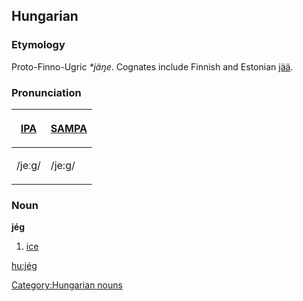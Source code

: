 ==Hungarian==
===Etymology===
Proto-Finno-Ugric ''*jäŋe''. Cognates include Finnish and Estonian [[jää]].

===Pronunciation===
{| border=1 cellpadding=5
! [[w:IPA|IPA]] !! [[w:SAMPA|SAMPA]]
|-
| /jeːɡ/ || /je:g/
|}

===Noun===
'''jég'''
# [[ice]]

[[hu:jég]]
[[Category:Hungarian nouns]]
